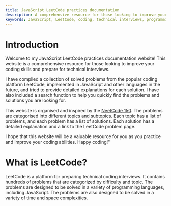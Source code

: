 ```yaml
---
title: JavaScript LeetCode practices documentation
description: A comprehensive resource for those looking to improve your coding skills and prepare for technical interviews. Contains solved problems from LeetCode, implemented in JavaScript, with detailed explanations and a search function.
keywords: JavaScript, LeetCode, coding, technical interviews, programming languages, time complexity, space complexity
---
```


# Introduction

Welcome to my JavaScript LeetCode practices documentation website! This website is a comprehensive resource for those looking to improve your coding skills and prepare for technical interviews.

I have compiled a collection of solved problems from the popular coding platform LeetCode, implemented in JavaScript and other languages in the future, and tried to provide detailed explanations for each solution. I have also included a search function to help you quickly find the problems and solutions you are looking for.

This website is organised and inspired by the [NeetCode 150](https://neetcode.io/practice). The problems are categorised into different topics and subtopics. Each topic has a list of problems, and each problem has a list of solutions. Each solution has a detailed explanation and a link to the LeetCode problem page.

I hope that this website will be a valuable resource for you as you practice and improve your coding abilities. Happy coding!"

# What is LeetCode?

LeetCode is a platform for preparing technical coding interviews. It contains hundreds of problems that are categorized by difficulty and topic. The problems are designed to be solved in a variety of programming languages, including JavaScript. The problems are also designed to be solved in a variety of time and space complexities.
